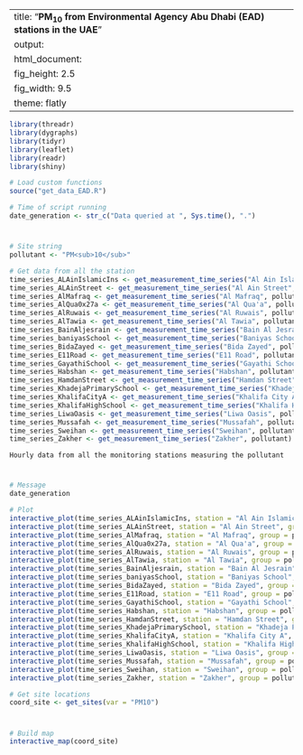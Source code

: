 
---
title: "**PM<sub>10</sub> from Environmental Agency Abu Dhabi (EAD) stations in the UAE**"
output:
  html_document:
    fig_height: 2.5
    fig_width: 9.5
    theme: flatly
---

```{r set_up, message = FALSE, echo = FALSE, warning = FALSE}
library(threadr)
library(dygraphs)
library(tidyr)
library(leaflet)
library(readr)
library(shiny)

# Load custom functions
source("get_data_EAD.R")

# Time of script running
date_generation <- str_c("Data queried at ", Sys.time(), ".")
```
# 

## 
```{r import_data, message = FALSE, echo = FALSE, results = "hide", cache = TRUE, warning = FALSE}

# Site string
pollutant <- "PM<sub>10</sub>"

# Get data from all the station
time_series_ALAinIslamicIns <- get_measurement_time_series("Al Ain Islamic Ins", pollutant)
time_series_ALAinStreet <- get_measurement_time_series("Al Ain Street", pollutant)
time_series_AlMafraq <- get_measurement_time_series("Al Mafraq", pollutant)
time_series_AlQua0x27a <- get_measurement_time_series("Al Qua'a", pollutant)
time_series_AlRuwais <- get_measurement_time_series("Al Ruwais", pollutant)
time_series_AlTawia <- get_measurement_time_series("Al Tawia", pollutant)
time_series_BainAljesrain <- get_measurement_time_series("Bain Al Jesrain", pollutant)
time_series_baniyasSchool <- get_measurement_time_series("Baniyas School", pollutant)
time_series_BidaZayed <- get_measurement_time_series("Bida Zayed", pollutant)
time_series_E11Road <- get_measurement_time_series("E11 Road", pollutant)
time_series_GayathiSchool <- get_measurement_time_series("Gayathi School", pollutant)
time_series_Habshan <- get_measurement_time_series("Habshan", pollutant)
time_series_HamdanStreet <- get_measurement_time_series("Hamdan Street", pollutant)
time_series_KhadejaPrimarySchool <- get_measurement_time_series("Khadeja Primary School", pollutant)
time_series_KhalifaCityA <- get_measurement_time_series("Khalifa City A", pollutant)
time_series_KhalifaHighSchool <- get_measurement_time_series("Khalifa High School", pollutant)
time_series_LiwaOasis <- get_measurement_time_series("Liwa Oasis", pollutant)
time_series_Mussafah <- get_measurement_time_series("Mussafah", pollutant)
time_series_Sweihan <- get_measurement_time_series("Sweihan", pollutant)
time_series_Zakher <- get_measurement_time_series("Zakher", pollutant)
```

 `Hourly data from all the monitoring stations measuring the pollutant`
 
# 

## 

```{r plot_NCMS_NO2, echo = FALSE, cache = TRUE}
# Message
date_generation

# Plot
interactive_plot(time_series_ALAinIslamicIns, station = "Al Ain Islamic Ins", group =   pollutant, pollu="PM10")
interactive_plot(time_series_ALAinStreet, station = "Al Ain Street", group = pollutant, pollu="PM10")
interactive_plot(time_series_AlMafraq, station = "Al Mafraq", group = pollutant, pollu="PM10")
interactive_plot(time_series_AlQua0x27a, station = "Al Qua'a", group = pollutant, pollu="PM10")
interactive_plot(time_series_AlRuwais, station = "Al Ruwais", group = pollutant, pollu="PM10")
interactive_plot(time_series_AlTawia, station = "Al Tawia", group = pollutant, pollu="PM10")
interactive_plot(time_series_BainAljesrain, station = "Bain Al Jesrain", group = pollutant, pollu="PM10")
interactive_plot(time_series_baniyasSchool, station = "Baniyas School", group = pollutant, pollu="PM10")
interactive_plot(time_series_BidaZayed, station = "Bida Zayed", group = pollutant, pollu="PM10")
interactive_plot(time_series_E11Road, station = "E11 Road", group = pollutant, pollu="PM10")
interactive_plot(time_series_GayathiSchool, station = "Gayathi School", group = pollutant, pollu="PM10")
interactive_plot(time_series_Habshan, station = "Habshan", group = pollutant, pollu="PM10")
interactive_plot(time_series_HamdanStreet, station = "Hamdan Street", group = pollutant, pollu="PM10")
interactive_plot(time_series_KhadejaPrimarySchool, station = "Khadeja Primary School", group = pollutant, pollu="PM10")
interactive_plot(time_series_KhalifaCityA, station = "Khalifa City A", group = pollutant, pollu="PM10")
interactive_plot(time_series_KhalifaHighSchool, station = "Khalifa High School", group =pollutant, pollu="PM10")
interactive_plot(time_series_LiwaOasis, station = "Liwa Oasis", group = pollutant, pollu="PM10")
interactive_plot(time_series_Mussafah, station = "Mussafah", group = pollutant, pollu="PM10")
interactive_plot(time_series_Sweihan, station = "Sweihan", group = pollutant, pollu="PM10")
interactive_plot(time_series_Zakher, station = "Zakher", group = pollutant, pollu="PM10")

```


```{r import_data_for_map, message = FALSE, echo = FALSE, results = "hide", cache = TRUE}
# Get site locations
coord_site <- get_sites(var = "PM10")

```
#
 
##

```{r map, fig.height = 8, echo = FALSE, message = FALSE, cache = TRUE}
# Build map
interactive_map(coord_site)
```

 
 
